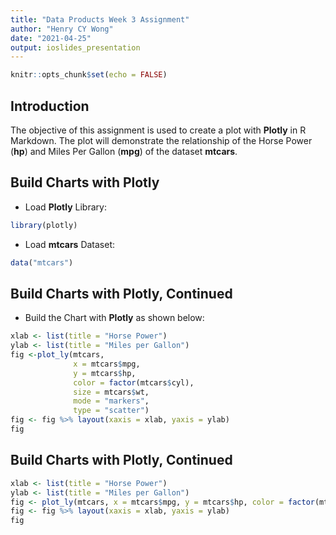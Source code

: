 ```yaml
---
title: "Data Products Week 3 Assignment"
author: "Henry CY Wong"
date: "2021-04-25"
output: ioslides_presentation
---
```


```r
knitr::opts_chunk$set(echo = FALSE)
```


## Introduction

The objective of this assignment is used to create a plot with **Plotly** in R Markdown. The plot will demonstrate the relationship of the Horse Power (**hp**) and Miles Per Gallon (**mpg**) of the dataset **mtcars**.

## Build Charts with Plotly

- Load **Plotly** Library:

```r
library(plotly)
```

- Load **mtcars** Dataset:

```r
data("mtcars")
```

## Build Charts with Plotly, Continued

- Build the Chart with **Plotly** as shown below:

```r
xlab <- list(title = "Horse Power")
ylab <- list(title = "Miles per Gallon")
fig <-plot_ly(mtcars, 
              x = mtcars$mpg, 
              y = mtcars$hp, 
              color = factor(mtcars$cyl), 
              size = mtcars$wt, 
              mode = "markers", 
              type = "scatter")
fig <- fig %>% layout(xaxis = xlab, yaxis = ylab)
fig
```

## Build Charts with Plotly, Continued

```r
xlab <- list(title = "Horse Power")
ylab <- list(title = "Miles per Gallon")
fig <- plot_ly(mtcars, x = mtcars$mpg, y = mtcars$hp, color = factor(mtcars$cyl), size = mtcars$wt, mode = "markers", type = "scatter")
fig <- fig %>% layout(xaxis = xlab, yaxis = ylab)
fig
```